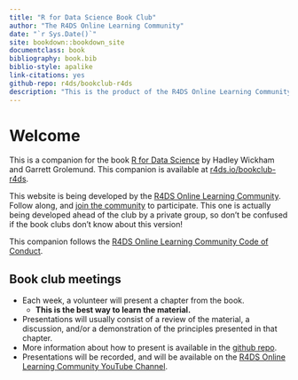 ```yaml
--- 
title: "R for Data Science Book Club"
author: "The R4DS Online Learning Community"
date: "`r Sys.Date()`"
site: bookdown::bookdown_site
documentclass: book
bibliography: book.bib
biblio-style: apalike
link-citations: yes
github-repo: r4ds/bookclub-r4ds
description: "This is the product of the R4DS Online Learning Community's Book Club."
---
```


# Welcome {-}

This is a companion for the book [R for Data Science](https://r4ds.had.co.nz/) by Hadley Wickham and Garrett Grolemund.
This companion is available at [r4ds.io/bookclub-r4ds](r4ds.io/bookclub-r4ds).

This website is being developed by the [R4DS Online Learning Community](https://rfordatasci.com). Follow along, and [join the community](https://r4ds.io/join) to participate.
This one is actually being developed ahead of the club by a private group, so don't be confused if the book clubs don't know about this version!

This companion follows the [R4DS Online Learning Community Code of Conduct](https://r4ds.io/conduct).

## Book club meetings {-}

- Each week, a volunteer will present a chapter from the book.
  - **This is the best way to learn the material.**
- Presentations will usually consist of a review of the material, a discussion, and/or a demonstration of the principles presented in that chapter.
- More information about how to present is available in the [github repo](https://github.com/r4ds/bookclub-URL).
- Presentations will be recorded, and will be available on the [R4DS Online Learning Community YouTube Channel](https://r4ds.io/youtube).

